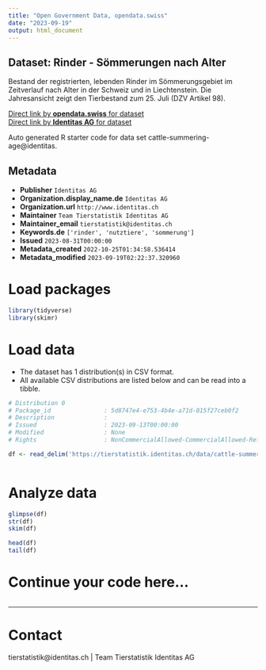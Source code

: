 ```yaml
---
title: "Open Government Data, opendata.swiss"
date: "2023-09-19"
output: html_document
---
```


## Dataset: Rinder - Sömmerungen nach Alter

Bestand der registrierten, lebenden Rinder im Sömmerungsgebiet im Zeitverlauf nach Alter in der Schweiz und in Liechtenstein. Die Jahresansicht zeigt den Tierbestand zum 25. Juli (DZV Artikel 98).

[Direct link by **opendata.swiss** for dataset](https://opendata.swiss/de/dataset/rinder-sommerungen-nach-alter)<br>
[Direct link by **Identitas AG** for dataset](https://tierstatistik.identitas.ch/)

Auto generated R starter code for data set cattle-summering-age@identitas.

## Metadata

- **Publisher** `Identitas AG`
- **Organization.display_name.de** `Identitas AG`
- **Organization.url** `http://www.identitas.ch`
- **Maintainer** `Team Tierstatistik Identitas AG`
- **Maintainer_email** `tierstatistik@identitas.ch`
- **Keywords.de** `['rinder', 'nutztiere', 'sommerung']`
- **Issued** `2023-08-31T00:00:00`
- **Metadata_created** `2022-10-25T01:34:58.536414`
- **Metadata_modified** `2023-09-19T02:22:37.320960`


# Load packages

```r

library(tidyverse)
library(skimr)

```

# Load data

-   The dataset has 1 distribution(s) in CSV format.
-   All available CSV distributions are listed below and can be read into a tibble.

```r

# Distribution 0
# Package_id               : 5d8747e4-e753-4b4e-a71d-015f27ceb0f2
# Description              : 
# Issued                   : 2023-09-13T00:00:00
# Modified                 : None
# Rights                   : NonCommercialAllowed-CommercialAllowed-ReferenceRequired

df <- read_delim('https://tierstatistik.identitas.ch/data/cattle-summering-age.csv')



```

# Analyze data

```r

glimpse(df)
str(df)
skim(df)

head(df)
tail(df)

```

# Continue your code here...

```r

```

------------------------------------------------------------------------

# Contact

tierstatistik@identitas.ch | Team Tierstatistik Identitas AG
